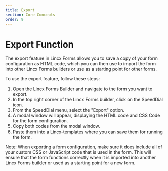 ```yaml
---
title: Export
section: Core Concepts
order: 9
---
```


# Export Function



The export feature in Lincx Forms allows you to save a copy of your form configuration as HTML code, which you can then use to import the form into other Lincx Forms builders or use as a starting point for other forms.

To use the export feature, follow these steps:

1. Open the Lincx Forms Builder and navigate to the form you want to export.
2. In the top right corner of the Lincx Forms builder, click on the SpeedDial icon.
3. From the SpeedDial menu, select the "Export" option.
4. A modal window will appear, displaying the HTML code and CSS Code for the form configuration.
5. Copy both codes from the modal window.
6. Paste them into a Lincx-templates where you can save them for running the form.

Note: When exporting a form configuration, make sure it does include all of your custom CSS or JavaScript code that is used in the form. This will ensure that the form functions correctly when it is imported into another Lincx Forms builder or used as a starting point for a new form.
